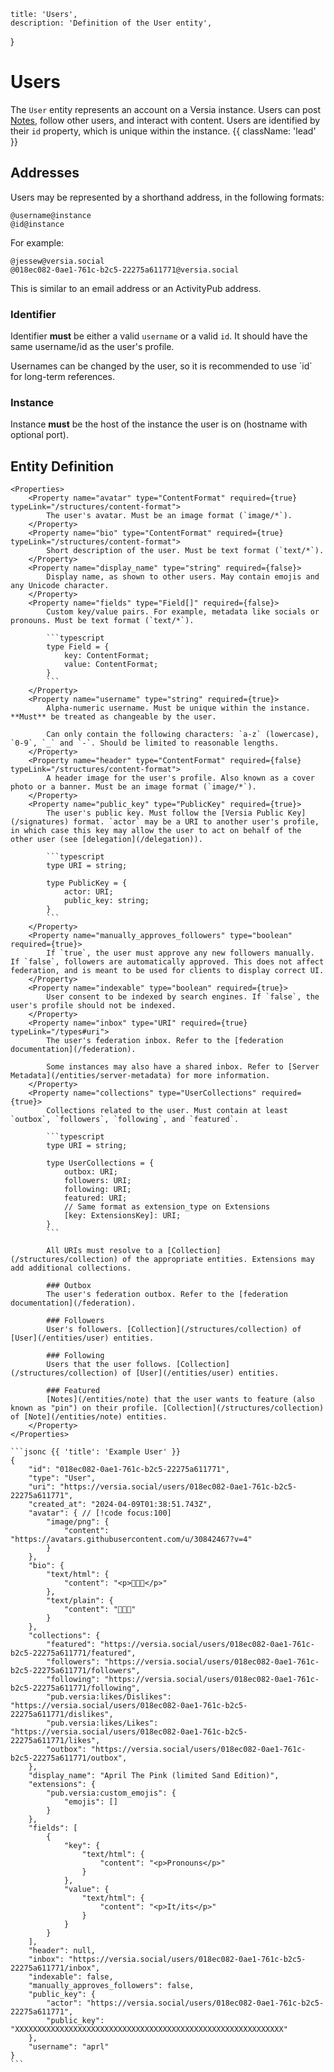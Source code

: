     title: 'Users',
    description: 'Definition of the User entity',
}

# Users

The `User` entity represents an account on a Versia instance. Users can post [Notes](/entities/note), follow other users, and interact with content. Users are identified by their `id` property, which is unique within the instance. {{ className: 'lead' }}

## Addresses

Users may be represented by a shorthand address, in the following formats:

```
@username@instance
@id@instance
```

For example:

```
@jessew@versia.social
@018ec082-0ae1-761c-b2c5-22275a611771@versia.social
```

This is similar to an email address or an ActivityPub address.

### Identifier

Identifier **must** be either a valid `username` or a valid `id`. It should have the same username/id as the user's profile.

<Note>
Usernames can be changed by the user, so it is recommended to use `id` for long-term references.
</Note>

### Instance

Instance **must** be the host of the instance the user is on (hostname with optional port).

## Entity Definition

<Row>
  <Col>

    <Properties>
        <Property name="avatar" type="ContentFormat" required={true} typeLink="/structures/content-format">
            The user's avatar. Must be an image format (`image/*`).
        </Property>
        <Property name="bio" type="ContentFormat" required={true} typeLink="/structures/content-format">
            Short description of the user. Must be text format (`text/*`).
        </Property>
        <Property name="display_name" type="string" required={false}>
            Display name, as shown to other users. May contain emojis and any Unicode character.
        </Property>
        <Property name="fields" type="Field[]" required={false}>
            Custom key/value pairs. For example, metadata like socials or pronouns. Must be text format (`text/*`).

            ```typescript
            type Field = {
                key: ContentFormat;
                value: ContentFormat;
            }
            ```
        </Property>
        <Property name="username" type="string" required={true}>
            Alpha-numeric username. Must be unique within the instance. **Must** be treated as changeable by the user.

            Can only contain the following characters: `a-z` (lowercase), `0-9`, `_` and `-`. Should be limited to reasonable lengths.
        </Property>
        <Property name="header" type="ContentFormat" required={false} typeLink="/structures/content-format">
            A header image for the user's profile. Also known as a cover photo or a banner. Must be an image format (`image/*`).
        </Property>
        <Property name="public_key" type="PublicKey" required={true}>
            The user's public key. Must follow the [Versia Public Key](/signatures) format. `actor` may be a URI to another user's profile, in which case this key may allow the user to act on behalf of the other user (see [delegation](/delegation)).

            ```typescript
            type URI = string;

            type PublicKey = {
                actor: URI;
                public_key: string;
            }
            ```
        </Property>
        <Property name="manually_approves_followers" type="boolean" required={true}>
            If `true`, the user must approve any new followers manually. If `false`, followers are automatically approved. This does not affect federation, and is meant to be used for clients to display correct UI.
        </Property>
        <Property name="indexable" type="boolean" required={true}>
            User consent to be indexed by search engines. If `false`, the user's profile should not be indexed.
        </Property>
        <Property name="inbox" type="URI" required={true} typeLink="/types#uri">
            The user's federation inbox. Refer to the [federation documentation](/federation).

            Some instances may also have a shared inbox. Refer to [Server Metadata](/entities/server-metadata) for more information.
        </Property>
        <Property name="collections" type="UserCollections" required={true}>
            Collections related to the user. Must contain at least `outbox`, `followers`, `following`, and `featured`.

            ```typescript
            type URI = string;

            type UserCollections = {
                outbox: URI;
                followers: URI;
                following: URI;
                featured: URI;
                // Same format as extension_type on Extensions
                [key: ExtensionsKey]: URI;
            }
            ```

            All URIs must resolve to a [Collection](/structures/collection) of the appropriate entities. Extensions may add additional collections.

            ### Outbox
            The user's federation outbox. Refer to the [federation documentation](/federation).

            ### Followers
            User's followers. [Collection](/structures/collection) of [User](/entities/user) entities.

            ### Following
            Users that the user follows. [Collection](/structures/collection) of [User](/entities/user) entities.

            ### Featured
            [Notes](/entities/note) that the user wants to feature (also known as "pin") on their profile. [Collection](/structures/collection) of [Note](/entities/note) entities.
        </Property>
    </Properties>

  </Col>
  <Col sticky>

    ```jsonc {{ 'title': 'Example User' }}
    {
        "id": "018ec082-0ae1-761c-b2c5-22275a611771",
        "type": "User",
        "uri": "https://versia.social/users/018ec082-0ae1-761c-b2c5-22275a611771",
        "created_at": "2024-04-09T01:38:51.743Z",
        "avatar": { // [!code focus:100]
            "image/png": {
                "content": "https://avatars.githubusercontent.com/u/30842467?v=4"
            }
        },
        "bio": {
            "text/html": {
                "content": "<p>🌸🌸🌸</p>"
            },
            "text/plain": {
                "content": "🌸🌸🌸"
            }
        },
        "collections": {
            "featured": "https://versia.social/users/018ec082-0ae1-761c-b2c5-22275a611771/featured",
            "followers": "https://versia.social/users/018ec082-0ae1-761c-b2c5-22275a611771/followers",
            "following": "https://versia.social/users/018ec082-0ae1-761c-b2c5-22275a611771/following",
            "pub.versia:likes/Dislikes": "https://versia.social/users/018ec082-0ae1-761c-b2c5-22275a611771/dislikes",
            "pub.versia:likes/Likes": "https://versia.social/users/018ec082-0ae1-761c-b2c5-22275a611771/likes",
            "outbox": "https://versia.social/users/018ec082-0ae1-761c-b2c5-22275a611771/outbox",
        },
        "display_name": "April The Pink (limited Sand Edition)",
        "extensions": {
            "pub.versia:custom_emojis": {
                "emojis": []
            }
        },
        "fields": [
            {
                "key": {
                    "text/html": {
                        "content": "<p>Pronouns</p>"
                    }
                },
                "value": {
                    "text/html": {
                        "content": "<p>It/its</p>"
                    }
                }
            }
        ],
        "header": null,
        "inbox": "https://versia.social/users/018ec082-0ae1-761c-b2c5-22275a611771/inbox",
        "indexable": false,
        "manually_approves_followers": false,
        "public_key": {
            "actor": "https://versia.social/users/018ec082-0ae1-761c-b2c5-22275a611771",
            "public_key": "XXXXXXXXXXXXXXXXXXXXXXXXXXXXXXXXXXXXXXXXXXXXXXXXXXXXXXXXXXXX"
        },
        "username": "aprl"
    }
    ```

  </Col>
</Row>

